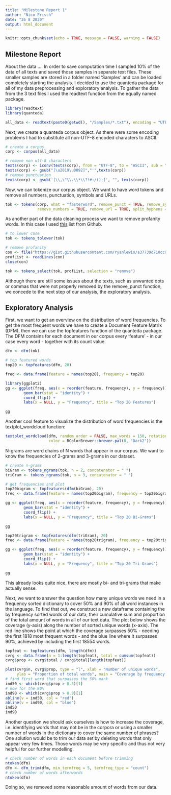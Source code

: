 ```yaml
---
title: "Milestone Report 1"
author: "Nico Frisch"
date: "26 8 2020"
output: html_document
---
```


```r
knitr::opts_chunk$set(echo = TRUE, message = FALSE, warning = FALSE)
```

## Milestone Report

About the data ....
In order to save computation time I sampled 10% of the data of all texts and saved those samples in separate text files. These smaller samples are stored in a folder named 'Samples' and can be loaded completely starting the analysis.
I decided to use the quanteda package for all of my data preprocessing and exploratory analysis. To gather the data from the 3 text files I used the readtext function from the equally named package. 

```r
library(readtext)
library(quanteda)

all_data <- readtext(paste0(getwd(), "/Samples/*.txt"), encoding = "UTF-8")
```

Next, we create a quanteda corpus object. As there were some encoding problems I had to substitute all non-UTF-8 encoded characters to ASCII.

```r
# create a corpus 
corp <- corpus(all_data)

# remove non utf-8 characters
texts(corp) <- iconv(texts(corp), from = "UTF-8", to = "ASCII", sub = "")
texts(corp) <- gsub("[\u2019\u0092]","'",texts(corp))
# remove punctuation
texts(corp) <- gsub('[\\,\"\\.\\*\\?!#:/();]', "", texts(corp))
```

Now, we can tokenize our corpus object. We want to have word tokens and remove all numbers, punctuation, symbols and URLs.

```r
tok <- tokens(corp, what = "fasterword", remove_punct = TRUE, remove_symbols = TRUE,
              remove_numbers = TRUE, remove_url = TRUE, split_hyphens = TRUE)
```

As another part of the data cleaning process we want to remove profanity words. In this case I used [this](https://gist.githubusercontent.com/ryanlewis/a37739d710ccdb4b406d/raw/3b70dd644cec678ddc43da88d30034add22897ef/google_twunter_lol) list from Github.

```r
# to lower case
tok <- tokens_tolower(tok)

# remove profanity
con <- file("https://gist.githubusercontent.com/ryanlewis/a37739d710ccdb4b406d/raw/3b70dd644cec678ddc43da88d30034add22897ef/google_twunter_lol", "r")
profList <- readLines(con)
close(con)

tok <- tokens_select(tok, profList, selection = "remove")
```

Although there are still some issues about the texts, such as unwanted dots or commas that were not properly removed by the remove_punct function, we concede to the next step of our analysis, the exploratory analysis.

## Exploratory Analysis

First, we want to get an overview on the distribution of word frequencies. To get the most frequent words we have to create a Document Feature Matrix (DFM), then we can use the topfeatures function of the quanteda package. The DFM contains for each document in our corpus every 'feature' - in our case every word - together with its count value.

```r
dfm <- dfm(tok)

# top featured words
top20 <- topfeatures(dfm, 20)

freq <- data.frame(feature = names(top20), frequency = top20)

library(ggplot2)
gg <- ggplot(freq, aes(x = reorder(feature, frequency), y = frequency)) + 
        geom_bar(stat = "identity") +
        coord_flip() +
        labs(x = NULL, y = "Frequency", title = "Top 20 Features")

gg
```

Another cool feature to visualize the distribution of word frequencies is the textplot_wordcloud function:

```r
textplot_wordcloud(dfm, random_order = FALSE, max_words = 150, rotation = 0.25,
                   color = RColorBrewer::brewer.pal(8, "Dark2"))
```

N-grams are word chains of N words that appear in our corpus. We want to know the frequencies of 2-grams and 3-grams in our dataset.

```r
# create n-grams
biGram <- tokens_ngrams(tok, n = 2, concatenator = " ")
triGram <- tokens_ngrams(tok, n = 3, concatenator = " ")

# get frequencies and plot
top20bigram <- topfeatures(dfm(biGram), 20)
freq <- data.frame(feature = names(top20bigram), frequency = top20bigram)

gg <- ggplot(freq, aes(x = reorder(feature, frequency), y = frequency)) +
        geom_bar(stat = "identity") + 
        coord_flip() +
        labs(x = NULL, y = "Frequency", title = "Top 20 Bi-Grams")

gg

top20trigram <- topfeatures(dfm(triGram), 20)
freq <- data.frame(feature = names(top20trigram), frequency = top20trigram)

gg <- ggplot(freq, aes(x = reorder(feature, frequency), y = frequency)) +
        geom_bar(stat = "identity") + 
        coord_flip() +
        labs(x = NULL, y = "Frequency", title = "Top 20 Tri-Grams")

gg
```

This already looks quite nice, there are mostly bi- and tri-grams that make actually sense.

Next, we want to answer the question how many unique words we need in a frequency sorted dictionary to cover 50% and 90% of all word instances in the language. To find that out, we construct a new dataframe containing the by frequency sorted words of our data, their cumulative sum and proportion of the total amount of words in all of our text data. The plot below shows the coverage (y-axis) along the number of sorted unique words (x-axis). The red line shows the point at which the coverage surpasses 50% - needing the first 1818 most frequent words - and the blue line where it surpasses 90%, achieved by including the first 18554 words.  

```r
topfeat <- topfeatures(dfm, length(dfm))
cvrg <- data.frame(n = 1:length(topfeat), total = cumsum(topfeat))
cvrg$prop <- cvrg$total / cvrg$total[length(topfeat)]

plot(cvrg$n, cvrg$prop, type = "l", xlab = "Number of unique words", 
     ylab = "Proportion of total words", main = "Coverage by frequency sorted dictionary")
# find first word that surpasses the 50% mark
ind50 <- which(cvrg$prop > 0.5)[1]
# now for the 90%
ind90 <- which(cvrg$prop > 0.9)[1]
abline(v = ind50, col = "red")
abline(v = ind90, col = "blue")
ind50
ind90
```

Another question we should ask ourselves is how to increase the coverage, i.e. identifying words that may not be in the corpora or using a smaller number of words in the dictionary to cover the same number of phrases? One solution would be to trim our data set by deleting words that only appear very few times. Those words may be very specific and thus not very helpful for our further modelling.

```r
# check number of words in each document before trimming
ntoken(dfm)
dfm <- dfm_trim(dfm, min_termfreq = 5, termfreq_type = "count")
# check number of words afterwards
ntoken(dfm)
```

Doing so, we removed some reasonable amount of words from our data.